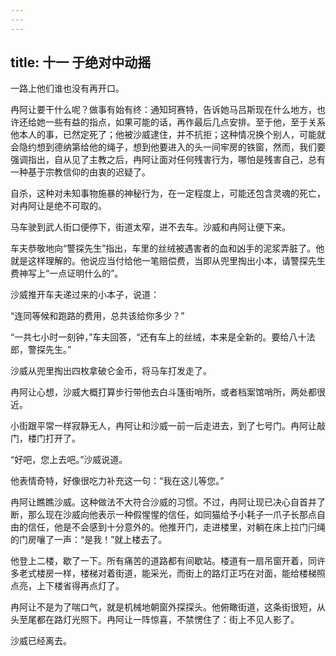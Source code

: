 ```yaml
---
---
---
```

title: 十一 于绝对中动摇
---





一路上他们谁也没有再开口。

冉阿让要干什么呢？做事有始有终：通知珂赛特，告诉她马吕斯现在什么地方，也许还给她一些有益的指点，如果可能的话，再作最后几点安排。至于他，至于关系他本人的事，已然定死了；他被沙威逮住，并不抗拒；这种情况换个别人，可能就会隐约想到德纳第给他的绳子，想到他要进入的头一间牢房的铁窗，然而，我们要强调指出，自从见了主教之后，冉阿让面对任何残害行为，哪怕是残害自己，总有一种基于宗教信仰的由衷的迟疑了。

自杀，这种对未知事物施暴的神秘行为，在一定程度上，可能还包含灵魂的死亡，对冉阿让是绝不可取的。

马车驶到武人街口便停下，街道太窄，进不去车。沙威和冉阿让便下来。

车夫恭敬地向“警探先生”指出，车里的丝绒被遇害者的血和凶手的泥浆弄脏了。他就是这样理解的。他说应当付给他一笔赔偿费，当即从兜里掏出小本，请警探先生费神写上“一点证明什么的”。

沙威推开车夫递过来的小本子，说道：

“连同等候和跑路的费用，总共该给你多少？”

“一共七小时一刻钟，”车夫回答，“还有车上的丝绒，本来是全新的。要给八十法郎，警探先生。”

沙威从兜里掏出四枚拿破仑金币，将马车打发走了。

冉阿让心想，沙威大概打算步行带他去白斗篷街哨所，或者档案馆哨所，两处都很近。

小街跟平常一样寂静无人，冉阿让和沙威一前一后走进去，到了七号门。冉阿让敲门，楼门打开了。

“好吧，您上去吧。”沙威说道。

他表情奇特，好像很吃力补充这一句：“我在这儿等您。”

冉阿让瞧瞧沙威。这种做法不大符合沙威的习惯。不过，冉阿让现已决心自首并了断，那么现在沙威向他表示一种假惺惺的信任，如同猫给予小耗子一爪子长那点自由的信任，他是不会感到十分意外的。他推开门，走进楼里，对躺在床上拉门闩绳的门房嚷了一声：“是我！”就上楼去了。

他登上二楼，歇了一下。所有痛苦的道路都有间歇站。楼道有一扇吊窗开着，同许多老式楼房一样，楼梯对着街道，能采光，而街上的路灯正巧在对面，能给楼梯照点亮，上下楼省得再点灯了。

冉阿让不是为了喘口气，就是机械地朝窗外探探头。他俯瞰街道，这条街很短，从头至尾都在路灯光照下。冉阿让一阵惊喜，不禁愣住了：街上不见人影了。

沙威已经离去。